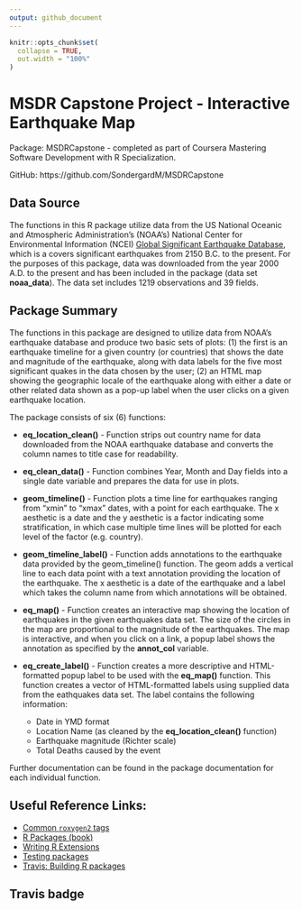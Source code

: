 ```yaml
---
output: github_document
---
```


<!-- README.md is generated from README.Rmd. Please edit that file -->

```r
knitr::opts_chunk$set(
  collapse = TRUE,
  out.width = "100%"
)
```

# MSDR Capstone Project - Interactive Earthquake Map

Package: MSDRCapstone - completed as part of Coursera Mastering Software Development
with R Specialization.

GitHub:  https://github.com/SondergardM/MSDRCapstone

## Data Source

The functions in this R package utilize data from the US National Oceanic and 
Atmospheric Administration's (NOAA's) National Center for Environmental Information
(NCEI) [Global Significant Earthquake Database](https://www.ngdc.noaa.gov/hazard/earthqk.shtml),
which is a covers significant earthquakes from 2150 B.C. to the present.  For the purposes
of this package, data was downloaded from the year 2000 A.D. to the present and has been
included in the package (data set **noaa_data**).  The data set includes 1219 observations and 39 fields.

## Package Summary

The functions in this package are designed to utilize data from NOAA's earthquake 
database and produce two basic sets of plots: (1) the first is an earthquake timeline
for a given country (or countries) that shows the date and magnitude of the earthquake,
along with data labels for the five most significant quakes in the data chosen by
the user; (2) an HTML map showing the geographic locale of the earthquake along with
either a date or other related data shown as a pop-up label when the user clicks on a
given earthquake location.

The package consists of six (6) functions:

* **eq_location_clean()** - Function strips out country name for data downloaded from 
the NOAA earthquake database and converts the column names to title case for readability.

* **eq_clean_data()** - Function combines Year, Month and Day fields into a single date variable
and prepares the data for use in plots.

* **geom_timeline()** - Function plots a time line for earthquakes ranging from "xmin" to "xmax"
 dates, with a point for each earthquake.  The x aesthetic is a date and the y aesthetic is a
 factor indicating some stratification, in which case multiple time lines will be plotted for
 each level of the factor (e.g. country).

* **geom_timeline_label()** - Function adds annotations to the earthquake data provided by the
 geom_timeline() function.  The geom adds a vertical line to each data point with a text annotation
 providing the location of the earthquake. The x aesthetic is a date of the earthquake and a label
 which takes the column name from which annotations will be obtained.

* **eq_map()** - Function creates an interactive map showing the location of earthquakes in the given
 earthquakes data set.  The size of the circles in the map are proportional to the magnitude of
 the earthquakes. The map is interactive, and when you click on a link, a popup label shows the
 annotation as specified by the **annot_col** variable.

* **eq_create_label()** - Function creates a more descriptive and HTML-formatted popup
 label to be used with the **eq_map()** function. This function creates a vector of HTML-formatted
 labels using supplied data from the eathquakes data set.  The label contains the following
 information:

    * Date in YMD format
    * Location Name (as cleaned by the **eq_location_clean()** function)
    * Earthquake magnitude (Richter scale)
    * Total Deaths caused by the event

Further documentation can be found in the package documentation for each individual
function.


## Useful Reference Links:   
* [Common `roxygen2` tags](https://bookdown.org/rdpeng/RProgDA/documentation.html#common-roxygen2-tags)
* [R Packages (book)](https://r-pkgs.org/)
* [Writing R Extensions](https://cran.r-project.org/doc/manuals/R-exts.html#Creating-R-packages)
* [Testing packages](http://r-pkgs.had.co.nz/tests.html)
* [Travis: Building R packages](https://docs.travis-ci.com/user/languages/r/)


## Travis badge

